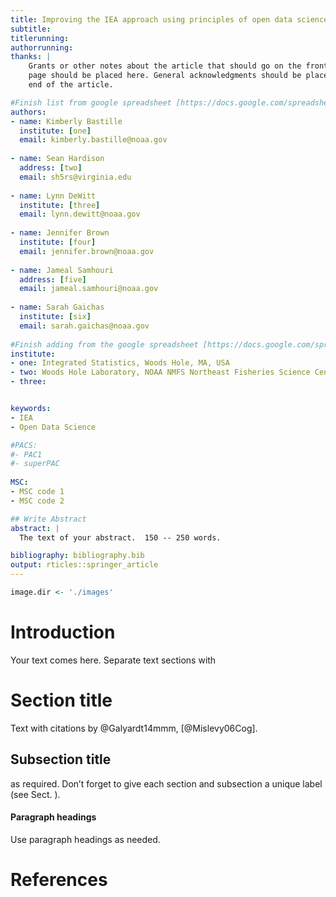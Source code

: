 ---
title: Improving the IEA approach using principles of open data science
subtitle:
titlerunning: 
authorrunning: 
thanks: | 
    Grants or other notes about the article that should go on the front 
    page should be placed here. General acknowledgments should be placed at the
    end of the article.

#Finish list from google spreadsheet [https://docs.google.com/spreadsheets/d/1NO1_rLnXk3NYhwDPxaHtn6nEW_KFfgDYGK2qitXfSFI/edit#gid=0]
authors: 
- name: Kimberly Bastille
  institute: [one]
  email: kimberly.bastille@noaa.gov
  
- name: Sean Hardison
  address: [two]
  email: sh5rs@virginia.edu
  
- name: Lynn DeWitt
  institute: [three]
  email: lynn.dewitt@noaa.gov  
  
- name: Jennifer Brown
  institute: [four]
  email: jennifer.brown@noaa.gov
  
- name: Jameal Samhouri
  address: [five]
  email: jameal.samhouri@noaa.gov
  
- name: Sarah Gaichas
  institute: [six]
  email: sarah.gaichas@noaa.gov 
  
#Finish adding from the google spreadsheet [https://docs.google.com/spreadsheets/d/1NO1_rLnXk3NYhwDPxaHtn6nEW_KFfgDYGK2qitXfSFI/edit#gid=0]
institute: 
- one: Integrated Statistics, Woods Hole, MA, USA
- two: Woods Hole Laboratory, NOAA NMFS Northeast Fisheries Science Center, Woods Hole, MA, USA
- three: 


keywords:
- IEA
- Open Data Science

#PACS: 
#- PAC1
#- superPAC
    
MSC:
- MSC code 1
- MSC code 2    

## Write Abstract
abstract: |
  The text of your abstract.  150 -- 250 words.

bibliography: bibliography.bib
output: rticles::springer_article
---

``` {r Directory setup, echo = FALSE }

image.dir <- './images'
```

# Introduction {#intro}
<!-- Grab text from google doc -->
Your text comes here. Separate text sections with

# Section title {#sec:1}

Text with citations by @Galyardt14mmm, [@Mislevy06Cog].

## Subsection title {#sec:2}

as required. Don't forget to give each section
and subsection a unique label (see Sect. \ref{sec:1}).

#### Paragraph headings 

Use paragraph headings as needed.

\begin{align}
a^2+b^2=c^2
\end{align}





# References
<!-- Code from sarah's SOEpaper-->
<div id="refs"></div>